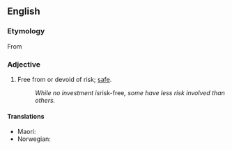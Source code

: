 {{also|riskfree}}

==English==

===Etymology===
From {{suffix|en|risk|free}}

===Adjective===
{{en-adj|-}}

# Free from or devoid of risk; [[safe]].
#: ''While no investment is ''risk-free'', some have less risk involved than others.''

====Translations====
{{trans-top|safe}}
{{trans-mid}}
* Maori: {{t|mi|haumaru}}
* Norwegian: {{t|no|farefri}}
{{trans-bottom}}